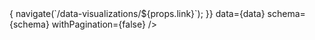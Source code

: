 
<Card shadow="none">
  <Table
    showMenu={false}
    type="resource"
    onRowClick={(props) => {
      navigate(`/data-visualizations/${props.link}`);
    }}
    data={data}
    schema={schema}
    withPagination={false}
  />
</Card>

